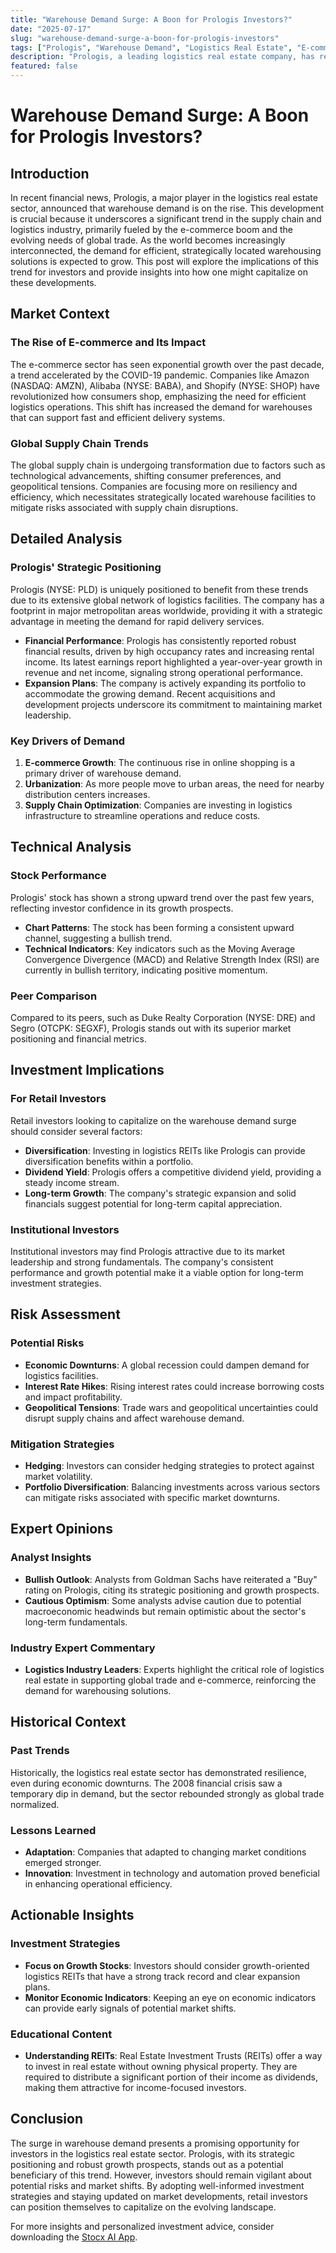 ```yaml
---
title: "Warehouse Demand Surge: A Boon for Prologis Investors?"
date: "2025-07-17"
slug: "warehouse-demand-surge-a-boon-for-prologis-investors"
tags: ["Prologis", "Warehouse Demand", "Logistics Real Estate", "E-commerce Growth", "Supply Chain Trends", "Investment Strategy", "REITs", "Market Analysis", "Stock Market Insights", "Retail Investors"]
description: "Prologis, a leading logistics real estate company, has reported that warehouse demand is intensifying, hinting at a potentially lucrative opportunity for investors. As e-commerce continues to rise and supply chains evolve, the need for strategically located warehouses is becoming more critical. This blog post delves into the implications of this demand surge for Prologis and the broader market. We explore the potential investment opportunities, risks, and strategic considerations that retail investors should keep in mind. By examining historical trends and expert opinions, we provide a comprehensive analysis of the warehouse sector's future prospects. Additionally, we offer actionable insights and investment strategies that align with current market dynamics, ensuring that readers are well-equipped to navigate this evolving landscape."
featured: false
---
```


# Warehouse Demand Surge: A Boon for Prologis Investors?

## Introduction

In recent financial news, Prologis, a major player in the logistics real estate sector, announced that warehouse demand is on the rise. This development is crucial because it underscores a significant trend in the supply chain and logistics industry, primarily fueled by the e-commerce boom and the evolving needs of global trade. As the world becomes increasingly interconnected, the demand for efficient, strategically located warehousing solutions is expected to grow. This post will explore the implications of this trend for investors and provide insights into how one might capitalize on these developments.

## Market Context

### The Rise of E-commerce and Its Impact

The e-commerce sector has seen exponential growth over the past decade, a trend accelerated by the COVID-19 pandemic. Companies like Amazon (NASDAQ: AMZN), Alibaba (NYSE: BABA), and Shopify (NYSE: SHOP) have revolutionized how consumers shop, emphasizing the need for efficient logistics operations. This shift has increased the demand for warehouses that can support fast and efficient delivery systems.

### Global Supply Chain Trends

The global supply chain is undergoing transformation due to factors such as technological advancements, shifting consumer preferences, and geopolitical tensions. Companies are focusing more on resiliency and efficiency, which necessitates strategically located warehouse facilities to mitigate risks associated with supply chain disruptions.

## Detailed Analysis

### Prologis' Strategic Positioning

Prologis (NYSE: PLD) is uniquely positioned to benefit from these trends due to its extensive global network of logistics facilities. The company has a footprint in major metropolitan areas worldwide, providing it with a strategic advantage in meeting the demand for rapid delivery services.

- **Financial Performance**: Prologis has consistently reported robust financial results, driven by high occupancy rates and increasing rental income. Its latest earnings report highlighted a year-over-year growth in revenue and net income, signaling strong operational performance.
- **Expansion Plans**: The company is actively expanding its portfolio to accommodate the growing demand. Recent acquisitions and development projects underscore its commitment to maintaining market leadership.

### Key Drivers of Demand

1. **E-commerce Growth**: The continuous rise in online shopping is a primary driver of warehouse demand.
2. **Urbanization**: As more people move to urban areas, the need for nearby distribution centers increases.
3. **Supply Chain Optimization**: Companies are investing in logistics infrastructure to streamline operations and reduce costs.

## Technical Analysis

### Stock Performance

Prologis' stock has shown a strong upward trend over the past few years, reflecting investor confidence in its growth prospects. 

- **Chart Patterns**: The stock has been forming a consistent upward channel, suggesting a bullish trend.
- **Technical Indicators**: Key indicators such as the Moving Average Convergence Divergence (MACD) and Relative Strength Index (RSI) are currently in bullish territory, indicating positive momentum.

### Peer Comparison

Compared to its peers, such as Duke Realty Corporation (NYSE: DRE) and Segro (OTCPK: SEGXF), Prologis stands out with its superior market positioning and financial metrics.

## Investment Implications

### For Retail Investors

Retail investors looking to capitalize on the warehouse demand surge should consider several factors:

- **Diversification**: Investing in logistics REITs like Prologis can provide diversification benefits within a portfolio.
- **Dividend Yield**: Prologis offers a competitive dividend yield, providing a steady income stream.
- **Long-term Growth**: The company's strategic expansion and solid financials suggest potential for long-term capital appreciation.

### Institutional Investors

Institutional investors may find Prologis attractive due to its market leadership and strong fundamentals. The company's consistent performance and growth potential make it a viable option for long-term investment strategies.

## Risk Assessment

### Potential Risks

- **Economic Downturns**: A global recession could dampen demand for logistics facilities.
- **Interest Rate Hikes**: Rising interest rates could increase borrowing costs and impact profitability.
- **Geopolitical Tensions**: Trade wars and geopolitical uncertainties could disrupt supply chains and affect warehouse demand.

### Mitigation Strategies

- **Hedging**: Investors can consider hedging strategies to protect against market volatility.
- **Portfolio Diversification**: Balancing investments across various sectors can mitigate risks associated with specific market downturns.

## Expert Opinions

### Analyst Insights

- **Bullish Outlook**: Analysts from Goldman Sachs have reiterated a "Buy" rating on Prologis, citing its strategic positioning and growth prospects.
- **Cautious Optimism**: Some analysts advise caution due to potential macroeconomic headwinds but remain optimistic about the sector's long-term fundamentals.

### Industry Expert Commentary

- **Logistics Industry Leaders**: Experts highlight the critical role of logistics real estate in supporting global trade and e-commerce, reinforcing the demand for warehousing solutions.

## Historical Context

### Past Trends

Historically, the logistics real estate sector has demonstrated resilience, even during economic downturns. The 2008 financial crisis saw a temporary dip in demand, but the sector rebounded strongly as global trade normalized.

### Lessons Learned

- **Adaptation**: Companies that adapted to changing market conditions emerged stronger.
- **Innovation**: Investment in technology and automation proved beneficial in enhancing operational efficiency.

## Actionable Insights

### Investment Strategies

- **Focus on Growth Stocks**: Investors should consider growth-oriented logistics REITs that have a strong track record and clear expansion plans.
- **Monitor Economic Indicators**: Keeping an eye on economic indicators can provide early signals of potential market shifts.

### Educational Content

- **Understanding REITs**: Real Estate Investment Trusts (REITs) offer a way to invest in real estate without owning physical property. They are required to distribute a significant portion of their income as dividends, making them attractive for income-focused investors.

## Conclusion

The surge in warehouse demand presents a promising opportunity for investors in the logistics real estate sector. Prologis, with its strategic positioning and robust growth prospects, stands out as a potential beneficiary of this trend. However, investors should remain vigilant about potential risks and market shifts. By adopting well-informed investment strategies and staying updated on market developments, retail investors can position themselves to capitalize on the evolving landscape.

For more insights and personalized investment advice, consider downloading the [Stocx AI App](https://stocx.co).
